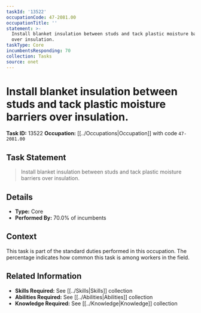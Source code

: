 ```yaml
---
taskId: '13522'
occupationCode: 47-2081.00
occupationTitle: ''
statement: >-
  Install blanket insulation between studs and tack plastic moisture barriers
  over insulation.
taskType: Core
incumbentsResponding: 70
collection: Tasks
source: onet
---
```

# Install blanket insulation between studs and tack plastic moisture barriers over insulation.

**Task ID:** 13522
**Occupation:** [[../Occupations|Occupation]] with code `47-2081.00`

## Task Statement

> Install blanket insulation between studs and tack plastic moisture barriers over insulation.

## Details

- **Type:** Core
- **Performed By:** 70.0% of incumbents

## Context

This task is part of the standard duties performed in this occupation. The percentage indicates how common this task is among workers in the field.

## Related Information

- **Skills Required:** See [[../Skills|Skills]] collection
- **Abilities Required:** See [[../Abilities|Abilities]] collection
- **Knowledge Required:** See [[../Knowledge|Knowledge]] collection

